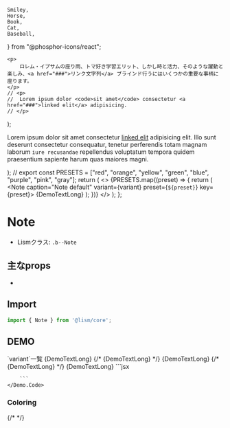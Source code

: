 
	Smiley,
	Horse,
	Book,
	Cat,
	Baseball,
} from "@phosphor-icons/react";

	<p>
		ロレム・イプサムの座り雨、トマ好き学習エリット、しかし時と活力、そのような躍動と楽しみ、<a href="###">リンク文字列</a> ブラインド行うにはいくつかの重要な事柄に座ります。
	</p>
	// <p>
	// 	Lorem ipsum dolor <code>sit amet</code> consectetur <a href="###">linked elit</a> adipisicing.
	// </p>
);
	<p>
		Lorem ipsum dolor sit amet consectetur <a href="###">linked elit</a> adipisicing elit. Illo sunt deserunt
		consectetur consequatur, tenetur perferendis totam magnam laborum <code>iure recusandae</code> repellendus
		voluptatum tempora quidem praesentium sapiente harum quas maiores magni.
	</p>
);
// export const PRESETS = ["red", "orange", "yellow", "green", "blue", "purple", "pink", "gray"];
	return (
		<>
			{PRESETS.map((preset) => {
				return (
					<Note caption="Note default" variant={variant} preset={`${preset}`} key={preset}>
						{DemoTextLong}
					</Note>
				);
			})}
		</>
	);
};



# Note

- Lismクラス: `.b--Note`

## 主なprops
- 


## Import

```js
import { Note } from '@lism/core';
```

## DEMO

<Demo>
	<Demo.Title>
		`variant`一覧
	</Demo.Title>
	<Demo.Preview p={20}>
		<Note caption="variant: note(default)">{DemoTextLong}</Note>
		{/* <Note caption="variant: outline" variant="outline">
			{DemoTextLong}
		</Note> */}
		<Note caption="variant: bump" variant="bump">
			{DemoTextLong}
		</Note>
		{/* <Note caption="variant: fill" variant="fill">
			{DemoTextLong}
		</Note> */}
		<Note caption="Note default" icon={Smiley} color="pink">
			{DemoTextLong}
		</Note>
	</Demo.Preview>
	<Demo.Code p={20}>
		```jsx
		
		```
	</Demo.Code>
</Demo>


### Coloring


<Tabs alignfull>
	<TabItem index={0} isConstrained isFlow p={20} label="note">
		<Demo>
			<Demo.Preview isShadow p={20}>
				<NoteDemos />
			</Demo.Preview>
		</Demo>
	</TabItem>
	<TabItem index={1} isConstrained isFlow p={20} label="bump">
		<Demo>
			<Demo.Preview isShadow p={{Y:50, X:40}}flowGap={20}>
				<NoteDemos variant="bump"/>
			</Demo.Preview>
		</Demo>
	</TabItem>
	{/* <TabItem index={2} isConstrained isFlow p={20} label="outline">
		<NoteDemos variant="outline" />
	</TabItem> */}
</Tabs>

